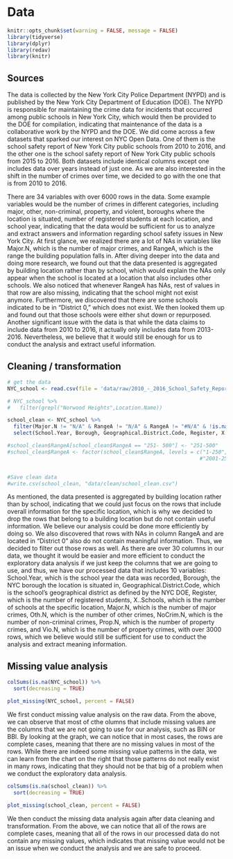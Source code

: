 # Data 
```r
knitr::opts_chunk$set(warning = FALSE, message = FALSE)
library(tidyverse)
library(dplyr)
library(redav)
library(knitr)
```
## Sources

The data is collected by the New York City Police Department (NYPD) and is published by the New York City Department of Education (DOE). The NYPD is responsible for maintaining the crime data for incidents that occurred among public schools in New York City, which would then be provided to the DOE for compilation, indicating that maintenance of the data is a collaborative work by the NYPD and the DOE. We did come across a few datasets that sparked our interest on NYC Open Data. One of them is the school safety report of New York City public schools from 2010 to 2016, and the other one is the school safety report of New York City public schools from 2015 to 2016. Both datasets include identical columns except one includes data over years instead of just one. As we are also interested in the shift in the number of crimes over time, we decided to go with the one that is from 2010 to 2016. 

There are 34 variables with over 6000 rows in the data. Some example variables would be the number of crimes in different categories, including major, other, non-criminal, property, and violent, boroughs where the location is situated, number of registered students at each location, and school year, indicating that the data would be sufficient for us to analyze and extract answers and information regarding school safety issues in New York City. At first glance, we realized there are a lot of NAs in variables like Major.N, which is the number of major crimes, and RangeA, which is the range the building population falls in. After diving deeper into the data and doing more research, we found out that the data presented is aggregated by building location rather than by school, which would explain the NAs only appear when the school is located at a location that also includes other schools. We also noticed that whenever RangeA has NAs, rest of values in that row are also missing, indicating that the school might not exist anymore. Furthermore, we discovered that there are some schools indicated to be in “District 0,” which does not exist. We then looked them up and found out that those schools were either shut down or repurposed. Another significant issue with the data is that while the data claims to include data from 2010 to 2016, it actually only includes data from 2013-2016. Nevertheless, we believe that it would still be enough for us to conduct the analysis and extract useful information. 


## Cleaning / transformation

```r
# get the data
NYC_school <- read.csv(file = 'data/raw/2010_-_2016_School_Safety_Report.csv')

# NYC_school %>%
#   filter(grepl("Norwood Heights",Location.Name))

school_clean <- NYC_school %>%
  filter(Major.N != "N/A" & RangeA != "N/A" & RangeA != "#N/A" & !is.na(Geographical.District.Code) & Geographical.District.Code != 0)%>%
  select(School.Year, Borough, Geographical.District.Code, Register, X..Schools, Major.N, Oth.N, NoCrim.N, Prop.N, Vio.N)

#school_clean$RangeA[school_clean$RangeA == "251- 500"] <- "251-500"
#school_clean$RangeA <- factor(school_clean$RangeA, levels = c("1-250","251-500","501-750","751-1000","1001-1250","1251-1500","1501-1750","1751-2000",
                                                              #"2001-2500","2501-3000","3001-4000","4000+"))


#Save clean data
#write.csv(school_clean, "data/clean/school_clean.csv")

```

As mentioned, the data presented is aggregated by building location rather than by school, indicating that we could just focus on the rows that include overall information for the specific location, which is why we decided to drop the rows that belong to a building location but do not contain useful information. We believe our analysis could be done more efficiently by doing so. We also discovered that rows with NAs in column RangeA and are located in “District 0” also do not contain meaningful information. Thus, we decided to filter out those rows as well. As there are over 30 columns in our data, we thought it would be easier and more efficient to conduct the exploratory data analysis if we just keep the columns that we are going to use, and thus, we have our processed data that includes 10 variables: School.Year, which is the school year the data was recorded, Borough, the NYC borough the location is situated in, Geographical.District.Code, which is the school’s geographical district as defined by the NYC DOE, Register, which is the number of registered students, X..Schools, which is the number of schools at the specific location, Major.N, which is the number of major crimes, Oth.N, which is the number of other crimes, NoCrim.N, which is the number of non-criminal crimes, Prop.N, which is the number of property crimes, and Vio.N, which is the number of property crimes, with over 3000 rows, which we believe would still be sufficient for use to conduct the analysis and extract meaning information. 


## Missing value analysis

```r
colSums(is.na(NYC_school)) %>%
  sort(decreasing = TRUE)
```

```r
plot_missing(NYC_school, percent = FALSE) 
```

We first conduct missing value analysis on the raw data. From the above, we can observe that most of cthe olumns that include missing values are the columns that we are not going to use for our analysis, such as BIN or BBl. By looking at the graph, we can notice that in most cases, the rows are complete cases, meaning that there are no missing values in most of the rows. While there are indeed some missing value patterns in the data, we can learn from the chart on the right that those patterns do not really exist in many rows, indicating that they should not be that big of a problem when we conduct the exploratory data analysis. 

```r
colSums(is.na(school_clean)) %>%
  sort(decreasing = TRUE)
```

```r
plot_missing(school_clean, percent = FALSE) 
```

We then conduct the missing data analysis again after data cleaning and transformation. From the above, we can notice that all of the rows are complete cases, meaning that all of the rows in our processed data do not contain any missing values, which indicates that missing value would not be an issue when we conduct the analysis and we are safe to proceed. 